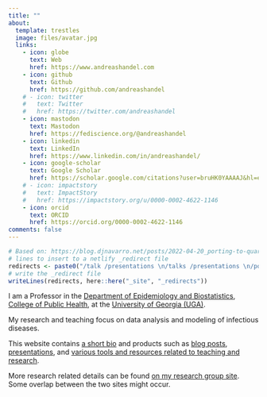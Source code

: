 ```yaml
---
title: ""
about:
  template: trestles
  image: files/avatar.jpg
  links:
    - icon: globe
      text: Web
      href: https://www.andreashandel.com
    - icon: github
      text: Github
      href: https://github.com/andreashandel
    # - icon: twitter
    #   text: Twitter
    #   href: https://twitter.com/andreashandel
    - icon: mastodon
      text: Mastodon
      href: https://fediscience.org/@andreashandel
    - icon: linkedin
      text: LinkedIn
      href: https://www.linkedin.com/in/andreashandel/
    - icon: google-scholar
      text: Google Scholar
      href: https://scholar.google.com/citations?user=bruHK0YAAAAJ&hl=en
    # - icon: impactstory
    #   text: ImpactStory
    #   href: https://impactstory.org/u/0000-0002-4622-1146
    - icon: orcid
      text: ORCID
      href: https://orcid.org/0000-0002-4622-1146
comments: false
---
```


```r
# Based on: https://blog.djnavarro.net/posts/2022-04-20_porting-to-quarto/#netlify-redirects
# lines to insert to a netlify _redirect file
redirects <- paste0("/talk /presentations \n/talks /presentations \n/post /posts")
# write the _redirect file
writeLines(redirects, here::here("_site", "_redirects"))

```


I am a Professor in the [Department of Epidemiology and Biostatistics](https://publichealth.uga.edu/departments/epidemiology-biostatistics/), [College of Public Health](https://www.publichealth.uga.edu/), at the [University of Georgia (UGA)](https://www.uga.edu/).

My research and teaching focus on data analysis and modeling of infectious diseases.

This website contains [a short bio](about.qmd) and products such as [blog posts](/posts/), [presentations](/presentations/), and [various tools and resources related to teaching and research](/projects/).

More research related details can be found [on my research group site](https://handelgroup.uga.edu/). Some overlap between the two sites might occur.

<!-- I send out a monthly (or less frequent) newsletter with updates and musings on my various projects. If interested, [you can subscribe here.](subscribe.html) -->

